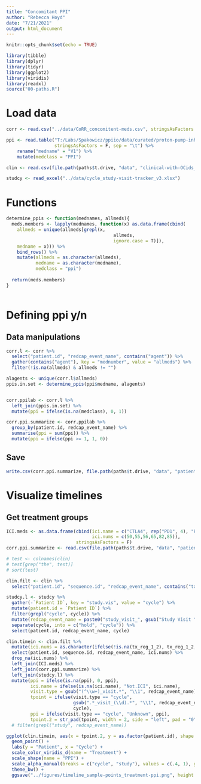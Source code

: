 ```yaml
---
title: "Concomitant PPI"
author: "Rebecca Hoyd"
date: "7/21/2021"
output: html_document
---
```


```r
knitr::opts_chunk$set(echo = TRUE)

library(tibble)
library(dplyr)
library(tidyr)
library(ggplot2)
library(viridis)
library(readxl)
source("00-paths.R")
```


# Load data

```r
corr <- read.csv("../data/CoRR_concomitent-meds.csv", stringsAsFactors = F)

ppi <- read.table("T:/Labs/Spakowicz/ppiio/data/curated/proton-pump-inhibitors.txt", 
                  stringsAsFactors = F, sep = "\t") %>%
    rename("medname" = "V1") %>%
    mutate(medclass = "PPI")

clin <- read.csv(file.path(paths$t.drive, "data", "clinical-with-OCids_limited.csv"), stringsAsFactors = F)

studcy <- read_excel("../data/cycle_study-visit-tracker_v3.xlsx")
```

# Functions

```r
determine_ppis <- function(mednames, allmeds){
  meds.members <- lapply(mednames, function(x) as.data.frame(cbind(
    allmeds = unique(allmeds[grepl(x,
                                        allmeds,
                                        ignore.case = T)]),
    medname = x))) %>%
    bind_rows() %>%
    mutate(allmeds = as.character(allmeds),
           medname = as.character(medname),
           medclass = "ppi")
  
  return(meds.members)
}
  
```

# Defining ppi y/n

## Data manipulations

```r
corr.l <- corr %>%
  select("patient.id", "redcap_event_name", contains("agent")) %>%
  gather(contains("agent"), key = "mednumber", value = "allmeds") %>%
  filter(!is.na(allmeds) & allmeds != "")

alagents <- unique(corr.l$allmeds)
ppis.in.set <- determine_ppis(ppi$medname, alagents)


corr.ppilab <- corr.l %>%
  left_join(ppis.in.set) %>%
  mutate(ppi = ifelse(is.na(medclass), 0, 1))

corr.ppi.summarize <- corr.ppilab %>%
  group_by(patient.id, redcap_event_name) %>%
  summarise(ppi = sum(ppi)) %>%
  mutate(ppi = ifelse(ppi >= 1, 1, 0))
```

## Save

```r
write.csv(corr.ppi.summarize, file.path(paths$t.drive, "data", "patient_concommitant_ppis.csv"), row.names = F)
```

# Visualize timelines

## Get treatment groups

```r
ICI.meds <- as.data.frame(cbind(ici.name = c("CTLA4", rep("PD1", 4), "PDL1"),
                                ici.nums = c(50,55,56,65,82,85)),
                          stringsAsFactors = F)
corr.ppi.summarize <- read.csv(file.path(paths$t.drive, "data", "patient_concommitant_ppis.csv"), stringsAsFactors = F)
```

```r
# test <- colnames(clin)
# test[grep("the", test)]
# sort(test)

clin.filt <- clin %>%
  select("patient.id", "sequence.id", "redcap_event_name", contains("tx_reg"))

studcy.l <- studcy %>%
  gather(-`Patient ID`, key = "study.vis", value = "cycle") %>%
  mutate(patient.id = `Patient ID`) %>%
  filter(grepl("cycle", cycle)) %>%
  mutate(redcap_event_name = paste0("study_visit_", gsub("Study Visit ", "", study.vis), "_arm_2")) %>%
  separate(cycle, into = c("hold", "cycle")) %>%
  select(patient.id, redcap_event_name, cycle)

clin.timein <- clin.filt %>%
  mutate(ici.nums = as.character(ifelse(!is.na(tx_reg_1_2), tx_reg_1_2, tx_reg_1))) %>%
  select(patient.id, sequence.id, redcap_event_name, ici.nums) %>%
  drop_na(ici.nums) %>%
  left_join(ICI.meds) %>%
  left_join(corr.ppi.summarize) %>%
  left_join(studcy.l) %>%
  mutate(ppi = ifelse(is.na(ppi), 0, ppi),
         ici.name = ifelse(is.na(ici.name), "Not.ICI", ici.name),
         visit.type = gsub("(^\\w+)_visit.*", "\\1", redcap_event_name),
         tpoint = ifelse(visit.type == "cycle",
                         gsub(".*_visit_(\\d).*", "\\1", redcap_event_name),
                         cycle),
         ppi = ifelse(visit.type == "cycle", "Unknown", ppi),
         tpoint.2 = str_pad(tpoint, width = 2, side = "left", pad = "0"))
  # filter(grepl("study", redcap_event_name))
```

```r
ggplot(clin.timein, aes(x = tpoint.2, y = as.factor(patient.id), shape = as.factor(ppi), color = ici.name, alpha = visit.type)) +
  geom_point() +
  labs(y = "Patient", x = "Cycle") +
  scale_color_viridis_d(name = "Treatment") +
  scale_shape(name = "PPI") +
  scale_alpha_manual(breaks = c("cycle", "study"), values = c(.4, 1), guide = FALSE) +
  theme_bw() +
  ggsave("../figures/timeline_sample-points_treatment-ppi.png", height = 5, width = 5)
```